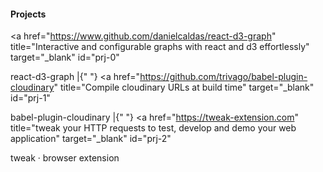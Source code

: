#### Projects

<a
  href="https://www.github.com/danielcaldas/react-d3-graph"
  title="Interactive and configurable graphs with react and d3 effortlessly"
  target="_blank"
  id="prj-0"
>
  react-d3-graph |{" "}
</a>
<a
  href="https://github.com/trivago/babel-plugin-cloudinary"
  title="Compile cloudinary URLs at build time"
  target="_blank"
  id="prj-1"
>
  babel-plugin-cloudinary |{" "}
</a>
<a
  href="https://tweak-extension.com"
  title="tweak your HTTP requests to test, develop and demo your web application"
  target="_blank"
  id="prj-2"
>
  tweak · browser extension
</a>

